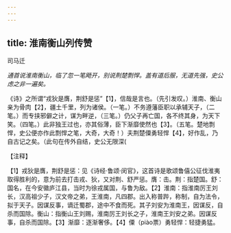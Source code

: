 ```yaml
---
---
---
```

title: 淮南衡山列传赞
---



司马迁

*通首说淮南衡山，临了忽一笔飏开，别说荆楚剽悍。盖有道后服，无道先强，史公虑之非一遍矣。*

《诗》之所谓“戎狄是膺，荆舒是惩”【1】，信哉是言也。（先引发叹。）淮南、衡山亲为骨肉【2】，疆土千里，列为诸侯。（一笔。）不务遵藩臣职以承辅天子，（二笔。）而专挟邪僻之计，谋为畔逆，（三笔。）仍父子再亡国，各不终其身，为天下笑。（四笔。）此非独王过也，亦其俗薄，臣下渐靡使然也【3】。（五笔。楚地剽悍，史公便亦作此剽悍之笔，大奇，大奇！）夫荆楚僳勇轻悍【4】，好作乱，乃自古记之矣。（此句在传外自结，史公无限深(

【注释】

【1】戎狄是膺，荆舒是惩：见《诗经·鲁颂·闵官》，这首诗是歌颂鲁僖公征伐淮夷取得胜利的，意为前去打击戎、狄，又对荆、舒严惩。膺：击。荆：指楚国。舒：国名，在今安徽庐江县，当时为徐戎属国，与鲁为敌。【2】淮南：指淮南厉王刘长，汉高祖少子，汉文帝之弟，王淮南，凡四郡。出入称普跸，称制，自为法令，拟于天子。因谋反事，谪迁蜀郡，途中不食而死。其子刘安为淮南王，因谋反，自杀而国除。衡山：指衡山王刘赐，淮南厉王刘长之子，淮南王刘安之弟。因谋反事，自杀而国除。【3】渐靡：逐渐奢侈。【4】僳（piào票）勇轻悍：轻捷勇猛。